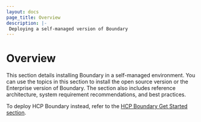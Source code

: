 ```yaml
---
layout: docs
page_title: Overview
description: |-
 Deploying a self-managed version of Boundary
---
```


# Overview

This section details installing Boundary in a self-managed environment.
You can use the topics in this section to install the open source version or the Enterprise version of Boundary.
The section also includes reference architecture, system requirement recommendations, and best practices.

To deploy HCP Boundary instead, refer to the [HCP Boundary Get Started section](/docs/hcp/get-started/deploy-and-login).